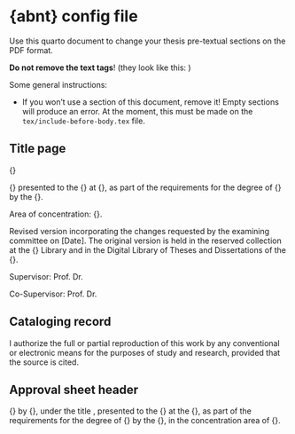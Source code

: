 # {abnt} config file

Use this quarto document to change your thesis pre-textual sections on the PDF format.

__Do not remove the text tags__! (they look like this: <!-- %:::% tag %:::% --> )

Some general instructions:

* If you won't use a section of this document, remove it! Empty sections will produce an error. At the moment, this must be made on the `tex/include-before-body.tex` file.

## Title page

<!-- %:::% title-page body begin %:::% -->
{\imprimirnotadeversao}
\vspace{1.5em}

{\imprimirtipotrabalho} presented to the {\imprimirescola} at {\imprimiruniversidade}, as part of the requirements for the degree of {\imprimirtituloacademico} by the {\imprimirprograma}.
\vspace{1.5em}

Area of concentration: {\imprimirareadeconcentracao}.
\vspace{1.5em}

Revised version incorporating the changes requested by the examining committee on [Date]. The original version is held in the reserved collection at the {\imprimirescola} Library and in the Digital Library of Theses and Dissertations of the {\imprimiruniversidade}.
\vspace{1.5em}

Supervisor: Prof. Dr. \imprimirorientador
\vspace{0.5em}

Co-Supervisor: Prof. Dr. \imprimircoorientador
<!-- %:::% title-page body end %:::% -->

## Cataloging record

<!-- %:::% cataloging-record body begin %:::% -->
\begingroup
\normalsize I authorize the full or partial reproduction of this work by any conventional or electronic means for the purposes of study and research, provided that the source is cited.
\endgroup

\vfill

\begin{center}
Cataloging record prepared by the [Library name] with the data \\ 
inserted by [Full name of the librarian] ([Librarian register number]).
\vspace{1em}

\setlength{\fboxsep}{1cm}
\fbox{\begin{minipage}[c][7.5cm]{12.5cm}
[Author's surname], [Author's forename(s)]

\hspace{0.5cm} {\imprimirtitulo}  / {\imprimirautor}; supervisor, {\imprimirorientador}; co-supervisor {\imprimircoorientador}. -- {\imprimirlocal}, {\imprimirdata}

\hspace{0.5cm} {\thelastpage}p. : il
\vspace{1em}

\hspace{0.5cm} {\imprimirtipotrabalho} (\imprimirtituloacademico) -- {\imprimirprograma}, {\imprimirescola}, {\imprimiruniversidade}, {\imprimirdata}.

\hspace{0.5cm} {\imprimirnotadeversao}
\vspace{1em}

\hspace{0.5cm} 1. [Subject A]. 2. [Subject B]. 3. [Subject C]. I. [Supervisor's surname], [Supervisor's forename(s)], super. II. [Co-supervisor's surname], [Co-supervisor's forename(s)] co-super. III. Title.
\end{minipage}}
\end{center}
<!-- %:::% cataloging-record body end %:::% -->

## Approval sheet header

<!-- %:::% approval-sheet header begin %:::% -->
{\imprimirtipotrabalho} by {\imprimirautor}, under the title \textbf{\imprimirtitulo}, presented to the {\imprimirescola} at the {\imprimiruniversidade}, as part of the requirements for the degree of {\imprimirtituloacademico} by the {\imprimirprograma}, in the concentration area of {\imprimirareadeconcentracao}.
<!-- %:::% approval-sheet header end %:::% -->
